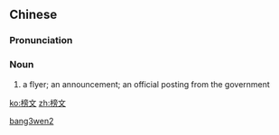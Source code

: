 ==Chinese==
{{zh-forms}}

===Pronunciation===
{{zh-pron
|m=bǎngwén
|cat=n
}}

===Noun===
{{zh-noun}}

# {{lb|zh|literary}} a flyer; an announcement; an official posting from the government

[[Category:Mandarin literary terms|bang3wen2]]

[[ko:榜文]]
[[zh:榜文]]